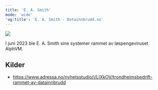 ```yaml
---
title: 'E. A. Smith'
mode: 'wide'
'og:title': 'E. A. Smith - Datainnbrudd.no'
---
```


<Frame>
<img src="/images/e-a-smith.png" noZoom/>
</Frame>

I juni 2023 ble E. A. Smith sine systemer rammet av løspengeviruset AlphVM.



## Kilder
- https://www.adressa.no/nyhetsstudio/i/LlXkOV/trondheimsbedrift-rammet-av-datainnbrudd

